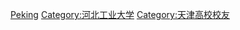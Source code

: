 {{Catnav|頁面分類|人物|校友|大學校友|中國大學校友|中華人民共和國大學校友}}

[[Category:河北高校校友|Peking]]
[[Category:河北工业大学|Category:河北工业大学]]
[[Category:天津高校校友|Category:天津高校校友]]